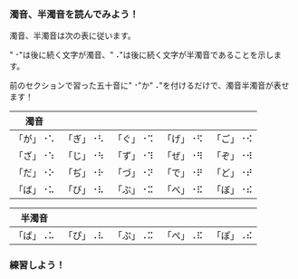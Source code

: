 ### 濁音、半濁音を読んでみよう！

濁音、半濁音は次の表に従います。

"⠐"は後に続く文字が濁音、"⠠"は後に続く文字が半濁音であることを示します。

前のセクションで習った五十音に"⠐"か"⠠"を付けるだけで、濁音半濁音が表せます！

| 濁音     |          |          |          |          |
| -------- | -------- | -------- | -------- | -------- |
| 「が」⠐⠡ | 「ぎ」⠐⠣ | 「ぐ」⠐⠩ | 「げ」⠐⠫ | 「ご」⠐⠪ |
| 「ざ」⠐⠱ | 「じ」⠐⠳ | 「ず」⠐⠹ | 「ぜ」⠐⠻ | 「ぞ」⠐⠺ |
| 「だ」⠐⠕ | 「ぢ」⠐⠗ | 「づ」⠐⠝ | 「で」⠐⠟ | 「ど」⠐⠞ |
| 「ば」⠐⠥ | 「び」⠐⠧ | 「ぶ」⠐⠭ | 「べ」⠐⠯ | 「ぼ」⠐⠮ |

| 半濁音   |          |          |          |          |
| -------- | -------- | -------- | -------- | -------- |
| 「ぱ」⠠⠥ | 「ぴ」⠠⠧ | 「ぷ」⠠⠭ | 「ぺ」⠠⠯ | 「ぽ」⠠⠮ |

### 練習しよう！
